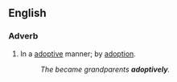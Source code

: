 ==English==

===Adverb===
{{en-adv}}

# In a [[adoptive]] manner; by [[adoption]].
#: ''The became grandparents '''adoptively'''.''